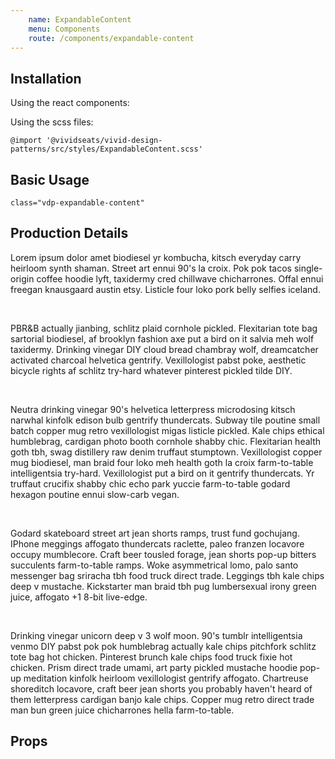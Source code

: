 ```yaml
---
    name: ExpandableContent
    menu: Components
    route: /components/expandable-content
---
```



## Installation
Using the react components:


Using the scss files:

    @import '@vividseats/vivid-design-patterns/src/styles/ExpandableContent.scss'

## Basic Usage
`class="vdp-expandable-content"`

<Playground>
        <Card>
            <ExpandableContent maxHeight="30rem">
                <Card.Body>
                    <h2>Production Details</h2>
                    <p className="vdp-type-body1">
                        Lorem ipsum dolor amet biodiesel yr kombucha, kitsch everyday carry heirloom synth shaman. Street art ennui 90's la croix. Pok pok tacos single-origin coffee hoodie lyft, taxidermy cred chillwave chicharrones. Offal ennui freegan knausgaard austin etsy. Listicle four loko pork belly selfies iceland.
                    </p>
                    <br/>
                    <p className="vdp-type-body1">
                        PBR&B actually jianbing, schlitz plaid cornhole pickled. Flexitarian tote bag sartorial biodiesel, af brooklyn fashion axe put a bird on it salvia meh wolf taxidermy. Drinking vinegar DIY cloud bread chambray wolf, dreamcatcher activated charcoal helvetica gentrify. Vexillologist pabst poke, aesthetic bicycle rights af schlitz try-hard whatever pinterest pickled tilde DIY.
                    </p>
                    <br/>
                    <p className="vdp-type-body1">
                        Neutra drinking vinegar 90's helvetica letterpress microdosing kitsch narwhal kinfolk edison bulb gentrify thundercats. Subway tile poutine small batch copper mug retro vexillologist migas listicle pickled. Kale chips ethical humblebrag, cardigan photo booth cornhole shabby chic. Flexitarian health goth tbh, swag distillery raw denim truffaut stumptown. Vexillologist copper mug biodiesel, man braid four loko meh health goth la croix farm-to-table intelligentsia try-hard. Vexillologist put a bird on it gentrify thundercats. Yr truffaut crucifix shabby chic echo park yuccie farm-to-table godard hexagon poutine ennui slow-carb vegan.
                    </p>
                    <br/>
                    <p className="vdp-type-body1">
                        Godard skateboard street art jean shorts ramps, trust fund gochujang. IPhone meggings affogato thundercats raclette, paleo franzen locavore occupy mumblecore. Craft beer tousled forage, jean shorts pop-up bitters succulents farm-to-table ramps. Woke asymmetrical lomo, palo santo messenger bag sriracha tbh food truck direct trade. Leggings tbh kale chips deep v mustache. Kickstarter man braid tbh pug lumbersexual irony green juice, affogato +1 8-bit live-edge.
                    </p>
                    <br/>
                    <p className="vdp-type-body1">
                        Drinking vinegar unicorn deep v 3 wolf moon. 90's tumblr intelligentsia venmo DIY pabst pok pok humblebrag actually kale chips pitchfork schlitz tote bag hot chicken. Pinterest brunch kale chips food truck fixie hot chicken. Prism direct trade umami, art party pickled mustache hoodie pop-up meditation kinfolk heirloom vexillologist gentrify affogato. Chartreuse shoreditch locavore, craft beer jean shorts you probably haven't heard of them letterpress cardigan banjo kale chips. Copper mug retro direct trade man bun green juice chicharrones hella farm-to-table.
                    </p>
                </Card.Body>
            </ExpandableContent>
        </Card>
</Playground>

## Props
<PropsTable of={ExpandableContent}/>